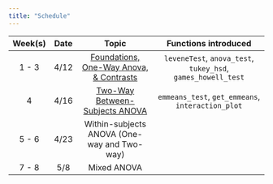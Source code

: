 ```yaml
---
title: "Schedule"
---
```


| **Week(s)** |  **Date**           |           **Topic**                                                |                          **Functions introduced**                                               |
| :-------:   | :-----------------: | :----------------------------------------------------------------: | :----------------------------------------------------------------------------------------------: | 
| 1 - 3       |  4/12        | [Foundations, One-Way Anova, & Contrasts](slides/wk1-3.html)       | `leveneTest`, `anova_test`, `tukey_hsd`, `games_howell_test`                                         |
| 4           | 4/16        | [Two-Way Between-Subjects ANOVA](slides/wk4.html)                   |   `emmeans_test`, `get_emmeans`, `interaction_plot`                                                |
| 5 - 6       | 4/23         | Within-subjects ANOVA (One-way and Two-way)                        |                                                                                                    |
| 7 - 8       | 5/8         | Mixed ANOVA                                                        |                                                                                                        